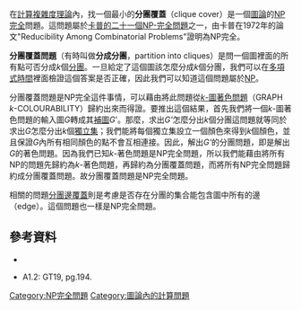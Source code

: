 在[[計算複雜度理論|計算複雜度理論]]內，找一個最小的'''分團覆蓋'''（clique cover）是一個[[圖論|圖論]]的[[NP完全|NP完全]]問題。這問題屬於[[卡普的二十一個NP-完全問題|卡普的二十一個NP-完全問題]]之一，由卡普在1972年的論文"Reducibility Among Combinatorial Problems"證明為NP完全。

'''分團覆蓋問題'''（有時叫做'''分成分團'''，partition into cliques）是問一個圖裡面的所有點可否分成''k''個[[分團_(圖論)|分團]]。一旦給定了這個圖該怎麼分成''k''個分團，我們可以在[[多項式時間|多項式時間]]裡面檢證這個答案是否正確，因此我們可以知道這個問題屬於[[NP_(複雜度)|NP]]。

分團覆蓋問題是NP完全這件事情，可以藉由將此問題從[[圖著色問題|''k''-圖著色問題]]（GRAPH ''k''-COLOURABILITY）歸約出來而得證。要推出這個結果，首先我們將一個''k''-圖著色問題的輸入圖''G''轉成其[[補圖|補圖]]''G'''。那麼，求出''G' ''怎麼分出''k''個分團這問題就等同於求出''G''怎麼分出''k''個[[獨立集|獨立集]]；我們能將每個獨立集設立一個顏色來得到''k''個顏色，並且保證''G''內所有相同顏色的點不會互相連接。因此，解出''G' ''的分團問題，即是解出''G''的著色問題。因為我們已知''k''-著色問題是NP完全問題，所以我們能藉由將所有NP的問題先歸約為''k''-著色問題，再歸約為分團覆蓋問題，而將所有NP完全問題歸約成分團覆蓋問題。故分團覆蓋問題是NP完全問題。

相關的問題[[分團邊覆蓋|分團邊覆蓋]]則是考慮是否存在分團的集合能包含圖中所有的邊（edge）。這個問題也一樣是NP完全問題。

== 參考資料 ==
* {{Citation
| first = Richard
| last = Karp
| authorlink = Richard Karp
| contribution = Reducibility Among Combinatorial Problems
| title = Proceedings of a Symposium on the Complexity of Computer Computations
| editor-first = R. E.
| editor-last = Miller
| editor2-first = J. W.
| editor2-last = Thatcher
| publisher = Plenum Press
| date = 1972
| pages = 85–103
| contribution-url = http://www.cs.berkeley.edu/~luca/cs172/karp.pdf
| accessdate = 2008-08-29
| archive-date = 2011-06-29
| archive-url = https://web.archive.org/web/20110629023717/http://www.cs.berkeley.edu/~luca/cs172/karp.pdf
| dead-url = yes
}}
* {{Citation | first1 = Michael R. | last1 = Garey | author1-link = Michael R. Garey | first2 = David S. | last2 = Johnson | author2-link = David S. Johnson | year = 1979 | title = Computers and Intractability: A Guide to the Theory of NP-Completeness | publisher = W.H. Freeman  | id = ISBN 0-7167-1045-5 }} A1.2: GT19, pg.194.

[[Category:NP完全問題|Category:NP完全問題]]
[[Category:圖論內的計算問題|Category:圖論內的計算問題]]

{{Stub}}